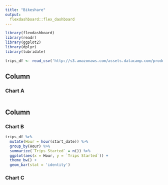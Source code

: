 ```yaml
---
title: "Bikeshare"
output: 
  flexdashboard::flex_dashboard
---
```



  
```r
library(flexdashboard)
library(readr)
library(ggplot2)
library(dplyr)
library(lubridate)
```

```r
trips_df <- read_csv('http://s3.amazonaws.com/assets.datacamp.com/production/course_5875/datasets/sanfran_bikeshare_joined_oneday.csv')
```



Column
-----------------------------------------------------------------------
  
### Chart A
  
```r

```

Column
-----------------------------------------------------------------------
  
### Chart B
  
```r

trips_df %>%
  mutate(Hour = hour(start_date)) %>%
  group_by(Hour) %>%
  summarize(`Trips Started` = n()) %>%
  ggplot(aes(x = Hour, y = `Trips Started`)) +
  theme_bw() +
  geom_bar(stat = 'identity')

```

### Chart C

```r

```


